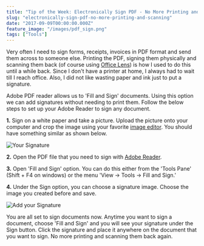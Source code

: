 ```yaml
---
title: "Tip of the Week: Electronically Sign PDF - No More Printing and Scanning"
slug: "electronically-sign-pdf-no-more-printing-and-scanning"
date: "2017-09-09T00:00:00.000Z"
feature_image: "/images/pdf_sign.png"
tags: ["Tools"]
---
```


Very often I need to sign forms, receipts, invoices in PDF format and send them across to someone else. Printing the PDF, signing them physically and scanning them back (of course using [Office Lens](/posts/office-lens-scan-documents-with-your-phone/)) is how I used to do this until a while back. Since I don't have a printer at home, I always had to wait till I reach office. Also, I did not like wasting paper and ink just to put a signature.

Adobe PDF reader allows us to 'Fill and Sign' documents. Using this option we can add signatures without needing to print them. Follow the below steps to set up your Adobe Reader to sign any document.

**1.** Sign on a white paper and take a picture. Upload the picture onto your computer and crop the image using your favorite [image editor](/posts/paint-dot-net/). You should have something similar as shown below.

![Your Signature](/images/pdf_signature.png)

**2.** Open the PDF file that you need to sign with [Adobe Reader](https://get.adobe.com/reader/).

**3.** Open 'Fill and Sign' option. You can do this either from the 'Tools Pane' (Shift + F4 on windows) or the menu 'View -> Tools -> Fill and Sign.'

**4.** Under the Sign option, you can choose a signature image. Choose the image you created before and save.

![Add your Signature](/images/adobe_add_sign.png)

You are all set to sign documents now. Anytime you want to sign a document, choose 'Fill and Sign' and you will see your signature under the Sign button. Click the signature and place it anywhere on the document that you want to sign. No more printing and scanning them back again.